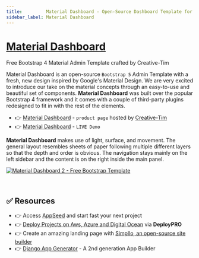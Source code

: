 ```yaml
---
title:         Material Dashboard - Open-Source Dashboard Template for Bootstrap 4
sidebar_label: Material Dashboard
---
```


# [Material Dashboard](https://www.creative-tim.com/product/material-dashboard?AFFILIATE=128200)

<SubHeading>Free Bootstrap 4 Material Admin Template crafted by Creative-Tim</SubHeading>

Material Dashboard is an open-source `Bootstrap 5` Admin Template with a fresh, new design inspired by Google's Material Design. 
We are very excited to introduce our take on the material concepts through an easy-to-use and beautiful set of components. 
**Material Dashboard** was built over the popular Bootstrap 4 framework and it comes with a couple of third-party plugins redesigned to fit in with the rest of the elements.

- 👉 [Material Dashboard](https://www.creative-tim.com/product/material-dashboard?AFFILIATE=128200) - `product page` hosted by [Creative-Tim](../partners/creative-tim.mdx)
- 👉 [Material Dashboard](https://demos.creative-tim.com/material-dashboard/examples/dashboard.html?AFFILIATE=128200) - `LIVE Demo`

**Material Dashboard** makes use of light, surface, and movement. The general layout resembles sheets of paper following multiple different layers so that the depth and order is obvious. 
The navigation stays mainly on the left sidebar and the content is on the right inside the main panel.

[![Material Dashboard 2 - Free Bootstrap Template](https://user-images.githubusercontent.com/51070104/224489137-78bd0ab7-969c-497b-8c32-64358465729a.png)](https://www.creative-tim.com/product/material-dashboard?AFFILIATE=128200)

<br />

## ✅ Resources 

- 👉 Access [AppSeed](https://appseed.us/) and start fast your next project
- 👉 [Deploy Projects on Aws, Azure and Digital Ocean](https://www.docs.deploypro.dev/) via **DeployPRO**
- 👉 Create an amazing landing page with [Simpllo, an open-source site builder](https://www.simpllo.com/)
- 👉 [Django App Generator](https://app-generator.dev/django/) - A 2nd generation App Builder
